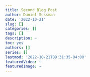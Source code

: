 ```yaml
---
title: Second Blog Post
author: Daniel Sussman
date: '2022-10-21'
slug: []
categories: []
tags: []
description: ~
toc: yes
authors: []
series: []
lastmod: '2022-10-21T09:31:35-04:00'
featuredVideo: ~
featuredImage: ~
---
```

